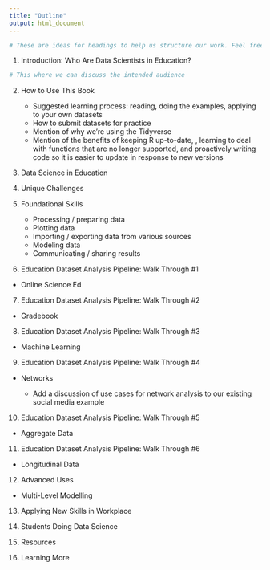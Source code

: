 ```yaml
---
title: "Outline"
output: html_document
---
```


```r
# These are ideas for headings to help us structure our work. Feel free to edit
```

1. Introduction: Who Are Data Scientists in Education? 

```r
# This where we can discuss the intended audience
```

2. How to Use This Book 

    - Suggested learning process: reading, doing the examples, applying to your own datasets  
    - How to submit datasets for practice  
    - Mention of why we're using the Tidyverse
    - Mention of the benefits of keeping R up-to-date, , learning to deal with functions that are no longer supported, and proactively writing code so it is easier to update in response to new versions

3. Data Science in Education

4. Unique Challenges

5. Foundational Skills  

    - Processing / preparing data
    - Plotting data
    - Importing / exporting data from various sources
    - Modeling data
    - Communicating / sharing results

6. Education Dataset Analysis Pipeline: Walk Through #1  

- Online Science Ed

7. Education Dataset Analysis Pipeline: Walk Through #2 

- Gradebook

8. Education Dataset Analysis Pipeline: Walk Through #3 

- Machine Learning

9. Education Dataset Analysis Pipeline: Walk Through #4  

- Networks

    - Add a discussion of use cases for network analysis to our existing social media example

10. Education Dataset Analysis Pipeline: Walk Through #5

- Aggregate Data

11. Education Dataset Analysis Pipeline: Walk Through #6

- Longitudinal Data

12. Advanced Uses

- Multi-Level Modelling

13. Applying New Skills in Workplace

14. Students Doing Data Science

15. Resources

16. Learning More
